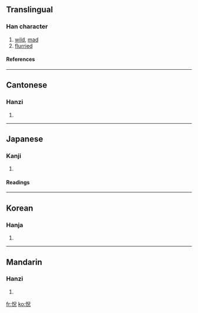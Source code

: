 ==Translingual==
===Han character===
{{Han char|rn=61|rad=心|as=05|sn=8|four=9601<sub>0</sub>|canj=心口竹山 (PRHU)}}
# [[wild]], [[mad]]
# [[flurried]]
====References====
{{Han ref|kx=0382.230|dkj=10496|dj=0712.140|hdz=42285.060|uh=6033|ud=24627|bh=CCA4|bd=52388}}
----
==Cantonese==
===Hanzi===
{{yue-hanzi|jyut=|y=fong3}}
# {{defn|Cantonese}}
----
==Japanese==
===Kanji===
{{ja-kanji|grade=|rs=心05}}
# {{defn|Japanese}} 
====Readings====
{{ja-readings|on=[[きょう]] (kyō), [[ちゅつ]] (chutsu), [[しゅつ]] (shutsu)|kun=[[くるう]] (kuruu)}}
----
==Korean==
===Hanja===
{{ko-hanja|hangeul=황|eumhun=|rv=hwang|mr=hwang|y=hwang}}
# {{defn|Korean}}
----
==Mandarin==
===Hanzi===
{{cmn-hanzi|pin=[[huǎng]] (huang3)|wg=huang<sup>3</sup>}}
# {{defn|Mandarin}}

[[fr:怳]]
[[ko:怳]]